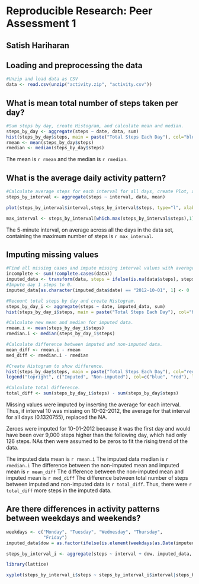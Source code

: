 # Reproducible Research: Peer Assessment 1

## Satish Hariharan

## Loading and preprocessing the data
```r
#Unzip and load data as CSV
data <- read.csv(unzip("activity.zip", "activity.csv"))

```


## What is mean total number of steps taken per day?
```r
#Sum steps by day, create Histogram, and calculate mean and median. 
steps_by_day <- aggregate(steps ~ date, data, sum)
hist(steps_by_day$steps, main = paste("Total Steps Each Day"), col="blue", xlab="Number of Steps")
rmean <- mean(steps_by_day$steps)
rmedian <- median(steps_by_day$steps)
```

The mean is `r rmean` and the median is `r rmedian`.


## What is the average daily activity pattern?

```r
#Calculate average steps for each interval for all days, create Plot, and find interval with most average steps. 
steps_by_interval <- aggregate(steps ~ interval, data, mean)

plot(steps_by_interval$interval,steps_by_interval$steps, type="l", xlab="Interval", ylab="Number of Steps",main="Average Number of Steps per Day by Interval")

max_interval <- steps_by_interval[which.max(steps_by_interval$steps),1]
```

The 5-minute interval, on average across all the days in the data set, containing the maximum number of steps is `r max_interval`.

## Imputing missing values
```r
#Find all missing cases and impute missing interval values with average of the interval across all days.  
incomplete <- sum(!complete.cases(data))
imputed_data <- transform(data, steps = ifelse(is.na(data$steps), steps_by_interval$steps[match(data$interval, steps_by_interval$interval)], data$steps))
#Impute day 1 steps to 0.
imputed_data[as.character(imputed_data$date) == "2012-10-01", 1] <- 0

#Recount total steps by day and create Histogram. 
steps_by_day_i <- aggregate(steps ~ date, imputed_data, sum)
hist(steps_by_day_i$steps, main = paste("Total Steps Each Day"), col="blue", xlab="Number of Steps")

#Calculate new mean and median for imputed data. 
rmean.i <- mean(steps_by_day_i$steps)
rmedian.i <- median(steps_by_day_i$steps)

#Calculate difference between imputed and non-imputed data.
mean_diff <- rmean.i - rmean
med_diff <- rmedian.i - rmedian

#Create Histogram to show difference. 
hist(steps_by_day$steps, main = paste("Total Steps Each Day"), col="red", xlab="Number of Steps", add=T)
legend("topright", c("Imputed", "Non-imputed"), col=c("blue", "red"), lwd=10)

#Calculate total difference.
total_diff <- sum(steps_by_day_i$steps) - sum(steps_by_day$steps)

```
Missing values were imputed by inserting the average for each interval. Thus, if interval 10 was missing on 10-02-2012, the average for that interval for all days (0.1320755), replaced the NA. 

Zeroes were imputed for 10-01-2012 because it was the first day and would have been over 9,000 steps higher than the following day, which had only 126 steps. NAs then were assumed to be zeros to fit the rising trend of the data. 

The imputed data mean is `r rmean.i`
The imputed data median is `r rmedian.i`
The difference between the non-imputed mean and imputed mean is `r mean_diff`
The difference between the non-imputed mean and imputed mean is `r med_diff`
The difference between total number of steps between imputed and non-imputed data is `r total_diff`. Thus, there were `r total_diff` more steps in the imputed data.


## Are there differences in activity patterns between weekdays and weekends?

``` r
weekdays <- c("Monday", "Tuesday", "Wednesday", "Thursday", 
              "Friday")
imputed_data$dow = as.factor(ifelse(is.element(weekdays(as.Date(imputed_data$date)),weekdays), "Weekday", "Weekend"))

steps_by_interval_i <- aggregate(steps ~ interval + dow, imputed_data, mean)

library(lattice)

xyplot(steps_by_interval_i$steps ~ steps_by_interval_i$interval|steps_by_interval_i$dow, main="Average Steps per Day by Interval",xlab="Interval", ylab="Steps",layout=c(1,2), type="l")

```

